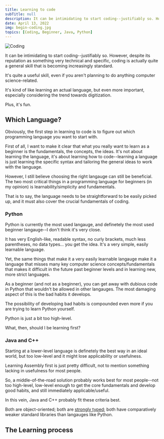 ```yaml
---
title: Learning to code
subTitle: null
description: It can be intimidating to start coding--justifiably so. However, despite its reputation as something very technical and specific, coding is actually quite a general skill that is becoming increasingly standard. Here are some pointers from my own experience that might be of some use.
date: April 13, 2022
img: begin-coding.jpg
topics: [Coding, Beginner, Java, Python]
---
```


![Coding](/assets/images/begin-coding.jpg "Coding")

It can be intimidating to start coding--justifiably so. However, despite its reputation as something very technical and specific, coding is actually quite a general skill that is becoming increasingly standard.

It's quite a useful skill, even if you aren't planning to do anything computer science-related. 

It's kind of like learning an actual language, but even more important, especially considering the trend towards digitization.

Plus, it's fun. 

## Which Language?

Obviously, the first step in learning to code is to figure out which programming language you want to start with. 

First of all, I want to make it clear that what you really want to learn as a beginner is the fundamentals, the concepts, the ideas. It's not about learning the language, it's about learning how to
code--learning a language is just learning the specific syntax and tailoring the general ideas to work with the language.

However, I still believe choosing the right langauge can still be beneficial. The two most critical things in a programming language for beginners (in my opinion) is learnability/simplicity and fundamentals.

That is to say, the language needs to be straightforward to be easily picked up, and it must also cover the crucial fundamentals of coding.

### Python

Python is currently the most used langauge, and definetely the most used beginner langauge--I don't think it's very close.

It has very English-like, readable syntax, no curly brackets, much less parentheses, no data types... you get the idea. It's a very simple, easily learnable language.

Yet, the same things that make it a very easily learnable langauge make it a language that misses many key computer science concepts/fundamentals that makes it difficult in the future past beginner levels and in learning new, more strict languages.

As a beginner (and not as a beginner), you can get away with dubious code in Python that wouldn't be allowed in other langauges. The most damaging aspect of this is the bad habits it develops. 

The possibility of developing bad habits is compounded even more if you are trying to learn Python yourself.

Python is just a bit too high-level.

What, then, should I be learning first?

### Java and C++

Starting at a lower-level language is definetely the best way in an ideal world, but too low-level and it might lose applicability or usefulness.

Learning Assembly first is just pretty difficult, not to mention something lacking in usefulness for most people.

So, a middle-of-the-road solution probably works best for most people--not too high-level, low-level enough to get the core fundamentals and develop good habits, and still immediately applicable/useful.

In this vein, Java and C++ probably fit these criteria best.

Both are object-oriented; both are <a href="https://en.wikipedia.org/wiki/Strong_and_weak_typing" target="_blank">strongly typed</a>; both have comparatively weaker standard libraries than langauges like Python.

## The Learning process



